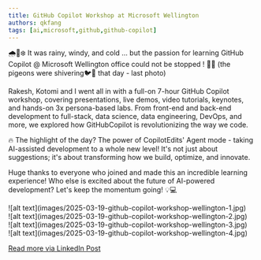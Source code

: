 ```yaml
---
title: GitHub Copilot Workshop at Microsoft Wellington
authors: qkfang
tags: [ai,microsoft,github,github-copilot]
---
```


🌧️💨❄️ It was rainy, windy, and cold … but the passion for learning GitHub Copilot @ Microsoft Wellington office could not be stopped ! 💙🚀 (the pigeons were shivering🐦🥶 that day - last photo)

Rakesh, Kotomi and I went all in with a full-on 7-hour GitHub Copilot workshop, covering presentations, live demos, video tutorials, keynotes, and hands-on 3x persona-based labs. From front-end and back-end development to full-stack, data science, data engineering, DevOps, and more, we explored how GitHubCopilot is revolutionizing the way we code.

🔥 The highlight of the day? The power of CopilotEdits' Agent mode - taking AI-assisted development to a whole new level! It's not just about suggestions; it's about transforming how we build, optimize, and innovate.

Huge thanks to everyone who joined and made this an incredible learning experience! Who else is excited about the future of AI-powered development? Let's keep the momentum going! 💡💻

<div className="img-grid">
  <div className="img-item">
    ![alt text](images/2025-03-19-github-copilot-workshop-wellington-1.jpg)
  </div>
  <div className="img-item">
    ![alt text](images/2025-03-19-github-copilot-workshop-wellington-2.jpg)
  </div>
  <div className="img-item">
    ![alt text](images/2025-03-19-github-copilot-workshop-wellington-3.jpg)
  </div>
  <div className="img-item">
    ![alt text](images/2025-03-19-github-copilot-workshop-wellington-4.jpg)
  </div>
</div>

<a href="https://www.linkedin.com/posts/qkfang_copilot-githubcopilot-copilotedits-activity-7308435396302905345-7IUx" target="_blank">Read more via LinkedIn Post</a>
